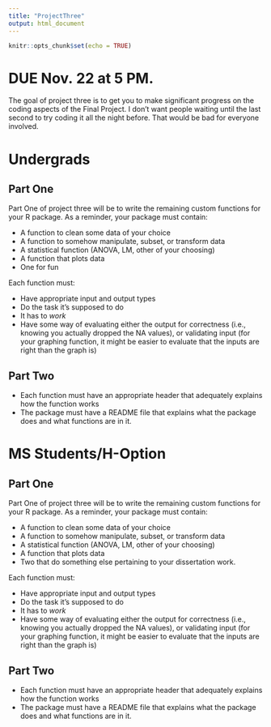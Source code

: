 ```yaml
---
title: "ProjectThree"
output: html_document
---
```


```r
knitr::opts_chunk$set(echo = TRUE)
```
# DUE Nov. 22 at 5 PM.

The goal of project three is to get you to make significant progress on the coding aspects of the Final Project. I don't want people waiting until the last second to try coding it all the night before. That would be bad for everyone involved.

# Undergrads

## Part One

Part One of project three will be to write the remaining custom functions for your R package. As a reminder, your package must contain:

+ A function to clean some data of your choice
+ A function to somehow manipulate, subset, or transform data
+ A statistical function (ANOVA, LM, other of your choosing)
+ A function that plots data
+ One for fun


Each function must: 
 
+ Have appropriate input and output types
+ Do the task it's supposed to do
+ It has to *work*
+ Have some way of evaluating either the output for correctness (i.e., knowing you actually dropped the NA values), or validating input (for your graphing function, it might be easier to evaluate that the inputs are right than the graph is)


## Part Two

+ Each function must have an appropriate header that adequately explains how the function works
+ The package must have a README file that explains what the package does and what functions are in it.

# MS Students/H-Option

## Part One

Part One of project three will be to write the remaining custom functions for your R package. As a reminder, your package must contain:

+ A function to clean some data of your choice
+ A function to somehow manipulate, subset, or transform data
+ A statistical function (ANOVA, LM, other of your choosing)
+ A function that plots data
+ Two that do something else pertaining to your dissertation work.

Each function must: 
 
+ Have appropriate input and output types
+ Do the task it's supposed to do
+ It has to *work*
+ Have some way of evaluating either the output for correctness (i.e., knowing you actually dropped the NA values), or validating input (for your graphing function, it might be easier to evaluate that the inputs are right than the graph is)


## Part Two

+ Each function must have an appropriate header that adequately explains how the function works
+ The package must have a README file that explains what the package does and what functions are in it.



